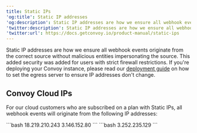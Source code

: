```yaml
---
title: Static IPs
'og:title': Static IP addresses
'og:description': Static IP addresses are how we ensure all webhook events originate from the correct source without malicious entities impersonating the source.
'twitter:description': Static IP addresses are how we ensure all webhook events originate from the correct source without malicious entities impersonating the source.
'twitter:url': https://docs.getconvoy.io/product-manual/static-ips
---
```


Static IP addresses are how we ensure all webhook events originate from the correct source without malicious entities impersonating the source. This added security was added for users with strict firewall restrictions. If you're deploying your Convoy instance, please read our [deployment guide](/docs/deploy/overview) on how to set the egress server to ensure IP addresses don't change.

## Convoy Cloud IPs

For our cloud customers who are subscribed on a plan with Static IPs, all webhook events will originate from the following IP addresses:

<Tabs>
  <Tab title="US Cloud IPs">
    ```bash
    18.219.210.243
    3.146.152.80
    ```
  </Tab>
  <Tab title="EU Cloud IPs">
    ```bash
    3.252.235.129
    ```
  </Tab>
</Tabs>